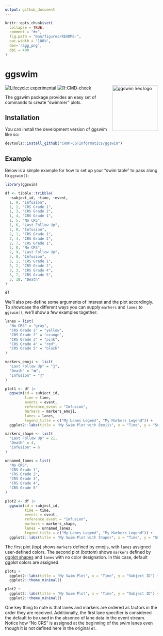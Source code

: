 ```yaml
---
output: github_document
---
```


<!-- README.md is generated from README.Rmd. Please edit that file -->

```r
knitr::opts_chunk$set(
  collapse = TRUE,
  comment = "#>",
  fig.path = "man/figures/README-",
  out.width = "100%",
  dev='ragg_png',
  dpi = 400
)
```

# ggswim

<p align="center">

<img src="man/figures/ggswim.png" alt="ggswim hex logo" width="150" align="right"/>

</p>

<!-- badges: start -->
[![Lifecycle: experimental](https://img.shields.io/badge/lifecycle-experimental-orange.svg)](https://lifecycle.r-lib.org/articles/stages.html#experimental)
[![R-CMD-check](https://github.com/CHOP-CGTInformatics/ggswim/actions/workflows/R-CMD-check.yaml/badge.svg)](https://github.com/CHOP-CGTInformatics/ggswim/actions/workflows/R-CMD-check.yaml)
<!-- badges: end -->

The ggswim package provides an easy set of commands to create "swimmer" plots.

## Installation

You can install the development version of ggswim like so:

``` r
devtools::install_github("CHOP-CGTInformatics/ggswim")
```

## Example

Below is a simple example for how to set up your "swim table" to pass along to `ggswim()`:

```r
library(ggswim)

df <- tibble::tribble(
  ~subject_id, ~time, ~event,
  1, 0, "Infusion",
  1, 2, "CRS Grade 1",
  1, 3, "CRS Grade 2",
  1, 4, "CRS Grade 1",
  1, 5, "No CRS",
  1, 6, "Last Follow Up",
  2, 0, "Infusion",
  2, 1, "CRS Grade 1",
  2, 4, "CRS Grade 2",
  2, 7, "CRS Grade 1",
  2, 8, "No CRS",
  2, 9, "Last Follow Up",
  3, 0, "Infusion",
  3, 1, "CRS Grade 1",
  3, 2, "CRS Grade 2",
  3, 3, "CRS Grade 4",
  3, 7, "CRS Grade 5",
  3, 10, "Death"
)

df
```

We'll also pre-define some arguments of interest and the plot accordingly. To showcase the different ways you can supply `markers` and `lanes` to `ggswim()`, we'll show a few examples together:

```r
lanes = list(
  "No CRS" = "gray",
  "CRS Grade 1" = "yellow",
  "CRS Grade 2" = "orange",
  "CRS Grade 3" = "pink",
  "CRS Grade 4" = "red",
  "CRS Grade 5" = "black"
)

markers_emoji <- list(
  "Last Follow Up" = "👤",
  "Death" = "❌",
  "Infusion" = "🏥"
)

plot1 <- df |>
  ggswim(id = subject_id,
         time = time,
         events = event,
         reference_event = "Infusion",
         markers = markers_emoji,
         lanes = lanes,
         legend_title = c("My Lanes Legend", "My Markers Legend")) +
  ggplot2::labs(title = "My Swim Plot with Emojis", x = "Time", y = "Subject ID")

markers_shape <- list(
  "Last Follow Up" = 21,
  "Death" = 4,
  "Infusion" = 6
)

unnamed_lanes = list(
  "No CRS",
  "CRS Grade 1",
  "CRS Grade 2",
  "CRS Grade 3",
  "CRS Grade 4",
  "CRS Grade 5"
)

plot2 <- df |>
  ggswim(id = subject_id,
         time = time,
         events = event,
         reference_event = "Infusion",
         markers = markers_shape,
         lanes = unnamed_lanes,
         legend_title = c("My Lanes Legend", "My Markers Legend")) +
  ggplot2::labs(title = "My Swim Plot with Shapes", x = "Time", y = "Subject ID")
```

The first plot (top) shows `markers` defined by emojis, with `lanes` assigned user-defined colors. The second plot (bottom) shows `markers` defined by [ggplot shapes](https://r-graphics.org/recipe-scatter-shapes#discussion-28) and `lanes` with no color designation. In this case, default ggplot colors are assigned.

```r
plot1 +
  ggplot2::labs(title = "My Swim Plot", x = "Time", y = "Subject ID") +
  ggplot2::theme_minimal()
```

```r
plot2 +
  ggplot2::labs(title = "My Swim Plot", x = "Time", y = "Subject ID") +
  ggplot2::theme_minimal()
```

One key thing to note is that lanes and markers are ordered as factors in the order they are received. Additionally, the first lane specifier is considered the default to be used in the absence of lane data in the event stream. Notice how "No CRS" is assigned at the beginning of the swim lanes even though it is not defined here in the original `df`.
